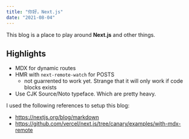```yaml
---
title: "你好，Next.js"
date: "2021-08-04"
---
```


This blog is a place to play around **Next.js** and other things.

## Highlights

- MDX for dynamic routes
- HMR with `next-remote-watch` for POSTS
  - not guarrented to work yet. Strange that it will only work if code blocks exists
- Use CJK Source/Noto typeface. Which are pretty heavy.

I used the following references to setup this blog:

- https://nextjs.org/blog/markdown
- https://github.com/vercel/next.js/tree/canary/examples/with-mdx-remote
